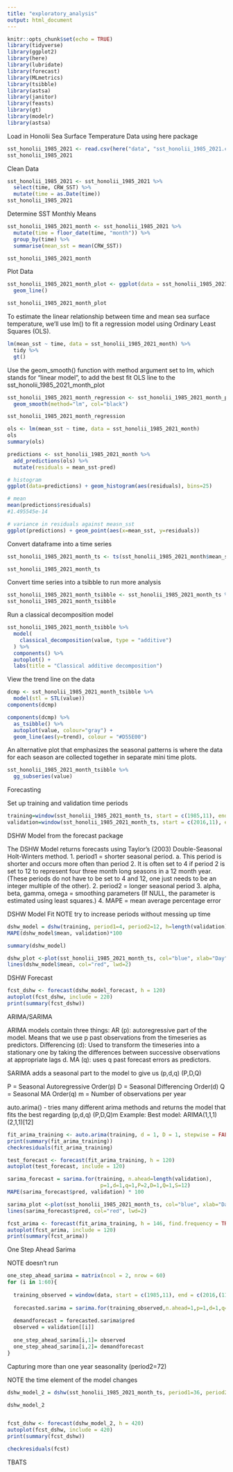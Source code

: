 ```yaml
---
title: "exploratory_analysis"
output: html_document
---
```


```r
knitr::opts_chunk$set(echo = TRUE)
library(tidyverse)
library(ggplot2)
library(here)
library(lubridate)
library(forecast)
library(MLmetrics)
library(tsibble)
library(astsa)
library(janitor)
library(feasts)
library(gt)
library(modelr)
library(astsa)
```



Load in Honolii Sea Surface Temperature Data using here package

```r
sst_honolii_1985_2021 <- read.csv(here("data", "sst_honolii_1985_2021.csv" ))
sst_honolii_1985_2021
```


Clean Data

```r
sst_honolii_1985_2021 <- sst_honolii_1985_2021 %>% 
  select(time, CRW_SST) %>% 
  mutate(time = as.Date(time))
sst_honolii_1985_2021
```

Determine SST Monthly Means

```r
sst_honolii_1985_2021_month <- sst_honolii_1985_2021 %>% 
  mutate(time = floor_date(time, "month")) %>% 
  group_by(time) %>% 
  summarise(mean_sst = mean(CRW_SST))

sst_honolii_1985_2021_month
```

Plot Data

```r
sst_honolii_1985_2021_month_plot <- ggplot(data = sst_honolii_1985_2021_month, aes(x = time, y = mean_sst)) +
  geom_line()

sst_honolii_1985_2021_month_plot
```

To estimate the linear relationship between time and mean sea surface temperature, we’ll use lm() to fit a regression model using Ordinary Least Squares (OLS).

```r
lm(mean_sst ~ time, data = sst_honolii_1985_2021_month) %>% 
  tidy %>% 
  gt()
```


Use the geom_smooth() function with method argument set to lm, which stands for “linear model”, to add the best fit OLS line to the sst_honolii_1985_2021_month_plot
```r
sst_honolii_1985_2021_month_regression <- sst_honolii_1985_2021_month_plot +
  geom_smooth(method="lm", col="black")

sst_honolii_1985_2021_month_regression
```
```r
ols <- lm(mean_sst ~ time, data = sst_honolii_1985_2021_month)
ols
summary(ols)

predictions <- sst_honolii_1985_2021_month %>% 
  add_predictions(ols) %>%
  mutate(residuals = mean_sst-pred)

# histogram
ggplot(data=predictions) + geom_histogram(aes(residuals), bins=25)

# mean
mean(predictions$residuals)
#1.495545e-14

# variance in residuals against measn_sst
ggplot(predictions) + geom_point(aes(x=mean_sst, y=residuals)) 

```




Convert dataframe into a time series
```r
sst_honolii_1985_2021_month_ts <- ts(sst_honolii_1985_2021_month$mean_sst, start = c(1985, 11), frequency = 12)

sst_honolii_1985_2021_month_ts
```


Convert time series into a tsibble to run more analysis

```r
sst_honolii_1985_2021_month_tsibble <- sst_honolii_1985_2021_month_ts %>% as_tsibble() 
sst_honolii_1985_2021_month_tsibble
```


Run a classical decomposition model

```r
sst_honolii_1985_2021_month_tsibble %>%
  model(
    classical_decomposition(value, type = "additive")
  ) %>%
  components() %>%
  autoplot() +
  labs(title = "Classical additive decomposition")
```


View the trend line on the data


```r
dcmp <- sst_honolii_1985_2021_month_tsibble %>%
  model(stl = STL(value))
components(dcmp)

components(dcmp) %>%
  as_tsibble() %>%
  autoplot(value, colour="gray") +
  geom_line(aes(y=trend), colour = "#D55E00")
```



An alternative plot that emphasizes the seasonal patterns is where the data for each season are collected together in separate mini time plots.

```r
sst_honolii_1985_2021_month_tsibble %>% 
  gg_subseries(value)
```


Forecasting

Set up training and validation time periods

```r
training=window(sst_honolii_1985_2021_month_ts, start = c(1985,11), end = c(2016,11))
validation=window(sst_honolii_1985_2021_month_ts, start = c(2016,11), end = c(2021,10))
```

DSHW Model from the forecast package

The DSHW Model returns forecasts using Taylor's (2003) Double-Seasonal Holt-Winters method.
  1. period1 = shorter seasonal period. 
    a. This period is shorter and occurs more often than period 2. It is often set to 4 if period 2 is set to 12 to represent four three month     long seasons in a 12 month year. (These periods do not have to be set to 4 and 12, one just needs to be an integer multiple of the other).
  2. period2 = longer seasonal period
  3. alpha, beta, gamma, omega = smoothing parameters (If NULL, the parameter is estimated using least squares.) 
  4. MAPE = mean average percentage error 


DSHW Model Fit
NOTE try to increase periods without messing up time
```r
dshw_model = dshw(training, period1=4, period2=12, h=length(validation))
MAPE(dshw_model$mean, validation)*100

summary(dshw_model)

dshw_plot <-plot(sst_honolii_1985_2021_month_ts, col="blue", xlab="Day", ylab="SST", main="DSHW Fit", type='l')
lines(dshw_model$mean, col="red", lwd=2)
```



DSHW Forecast

```r
fcst_dshw <- forecast(dshw_model_forecast, h = 120)
autoplot(fcst_dshw, include = 220)
print(summary(fcst_dshw))

```




ARIMA/SARIMA

ARIMA models contain three things:
AR (p): autoregressive part of the model. Means that we use p past observations from the timeseries as predictors.
Differencing (d): Used to transform the timeseries into a stationary one by taking the differences between successive observations at appropriate lags d.
MA (q): uses q past forecast errors as predictors.

SARIMA adds a seasonal part to the model to give us (p,d,q) (P,D,Q)

P = Seasonal Autoregressive Order(p)
D = Seasonal Differencing Order(d)
Q = Seasonal MA Order(q) 
m = Number of observations per year

auto.arima() - tries many different arima methods and returns the model that fits the best regarding (p,d,q) (P,D,Q)m
   Example: Best model: ARIMA(1,1,1)(2,1,1)[12]


```r
fit_arima_training <- auto.arima(training, d = 1, D = 1, stepwise = FALSE, approximation = FALSE, trace = TRUE)
print(summary(fit_arima_training))
checkresiduals(fit_arima_training)

test_forecast <- forecast(fit_arima_training, h = 120)
autoplot(test_forecast, include = 120)
```


```r
sarima_forecast = sarima.for(training, n.ahead=length(validation),
                              p=1,d=1,q=1,P=2,D=1,Q=1,S=12)
MAPE(sarima_forecast$pred, validation) * 100

sarima_plot <-plot(sst_honolii_1985_2021_month_ts, col="blue", xlab="Day", ylab="SST", main="SARIMA Fit", type='l')
lines(sarima_forecast$pred, col="red", lwd=2)
```

```r
fcst_arima <- forecast(fit_arima_training, h = 146, find.frequency = TRUE)
autoplot(fcst_arima, include = 120)
print(summary(fcst_arima))
```

One Step Ahead Sarima

NOTE doesn't run

```r
one_step_ahead_sarima = matrix(ncol = 2, nrow = 60)
for (i in 1:60){
  
  training_observed = window(data, start = c(1985,11), end = c(2016,(11+i)), frequency = 12)
  
  forecasted.sarima = sarima.for(training_observed,n.ahead=1,p=1,d=1,q=1,P=2,D=1,Q=1,S=12)
  
  demandforecast = forecasted.sarima$pred
  observed = validation[[i]]
  
  one_step_ahead_sarima[i,1]= observed
  one_step_ahead_sarima[i,2]= demandforecast
}
```


Capturing more than one year seasonality (period2=72)

NOTE the time element of the model changes 

```r
dshw_model_2 = dshw(sst_honolii_1985_2021_month_ts, period1=36, period2 =144, h = 420)

dshw_model_2


fcst_dshw <- forecast(dshw_model_2, h = 420)
autoplot(fcst_dshw, include = 420)
print(summary(fcst_dshw))

checkresiduals(fcst)
```

TBATS
